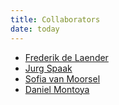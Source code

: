 ```yaml
---
title: Collaborators
date: today
---
```


- [Frederik de Laender](https://eccology.eu/)
- [Jurg Spaak](https://jwspaak.com/)
- [Sofia van Moorsel](https://sofiavanmoorsel.com/en)
- [Daniel Montoya](https://danielmontoyalab.com/)